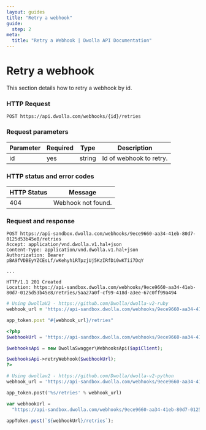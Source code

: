 ```yaml
---
layout: guides
title: "Retry a webhook"
guide:
  step: 2
meta:
  title: "Retry a Webhook | Dwolla API Documentation"
---
```


# Retry a webhook

This section details how to retry a webhook by id.

### HTTP Request

`POST https://api.dwolla.com/webhooks/{id}/retries`

### Request parameters

| Parameter | Required | Type   | Description             |
| --------- | -------- | ------ | ----------------------- |
| id        | yes      | string | Id of webhook to retry. |

### HTTP status and error codes

| HTTP Status | Message            |
| ----------- | ------------------ |
| 404         | Webhook not found. |

### Request and response

```raw
POST https://api-sandbox.dwolla.com/webhooks/9ece9660-aa34-41eb-80d7-0125d53b45e8/retries
Accept: application/vnd.dwolla.v1.hal+json
Content-Type: application/vnd.dwolla.v1.hal+json
Authorization: Bearer pBA9fVDBEyYZCEsLf/wKehyh1RTpzjUj5KzIRfDi0wKTii7DqY

...

HTTP/1.1 201 Created
Location: https://api-sandbox.dwolla.com/webhooks/9ece9660-aa34-41eb-80d7-0125d53b45e8/retries/5aa27a0f-cf99-418d-a3ee-67c0ff99a494
```

```ruby
# Using DwollaV2 - https://github.com/Dwolla/dwolla-v2-ruby
webhook_url = 'https://api-sandbox.dwolla.com/webhooks/9ece9660-aa34-41eb-80d7-0125d53b45e8'

app_token.post "#{webhook_url}/retries"
```

```php
<?php
$webhookUrl = 'https://api-sandbox.dwolla.com/webhooks/9ece9660-aa34-41eb-80d7-0125d53b45e8';

$webhooksApi = new DwollaSwagger\WebhooksApi($apiClient);

$webhooksApi->retryWebhook($webhookUrl);
?>
```

```python
# Using dwollav2 - https://github.com/Dwolla/dwolla-v2-python
webhook_url = 'https://api-sandbox.dwolla.com/webhooks/9ece9660-aa34-41eb-80d7-0125d53b45e8'

app_token.post('%s/retries' % webhook_url)
```

```javascript
var webhookUrl =
  "https://api-sandbox.dwolla.com/webhooks/9ece9660-aa34-41eb-80d7-0125d53b45e8";

appToken.post(`${webhookUrl}/retries`);
```
